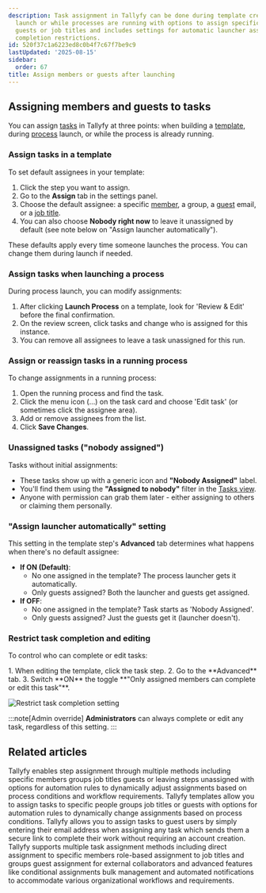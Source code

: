 ```yaml
---
description: Task assignment in Tallyfy can be done during template creation process
  launch or while processes are running with options to assign specific members groups
  guests or job titles and includes settings for automatic launcher assignment and
  completion restrictions.
id: 520f37c1a6223ed8c0b4f7c67f7be9c9
lastUpdated: '2025-08-15'
sidebar:
  order: 67
title: Assign members or guests after launching
---
```



## Assigning members and guests to tasks

You can assign [tasks](/products/pro/tracking-and-tasks/tasks/) in Tallyfy at three points: when building a [template](/products/pro/documenting/templates/), during [process](/products/pro/tracking-and-tasks/processes/) launch, or while the process is already running.

### Assign tasks in a template

To set default assignees in your template:
<Steps>
1. Click the step you want to assign.
2. Go to the **Assign** tab in the settings panel.
3. Choose the default assignee: a specific [member](/products/pro/documenting/members/), a group, a [guest](/products/pro/documenting/guests/) email, or a [job title](/products/pro/documenting/templates/edit-templates/understanding-assignment-types/).
4. You can also choose **Nobody right now** to leave it unassigned by default (see note below on "Assign launcher automatically").
</Steps>
These defaults apply every time someone launches the process. You can change them during launch if needed.

### Assign tasks when launching a process

During process launch, you can modify assignments:
<Steps>
1. After clicking **Launch Process** on a template, look for 'Review & Edit' before the final confirmation.
2. On the review screen, click tasks and change who is assigned for this instance.
3. You can remove all assignees to leave a task unassigned for this run.
</Steps>

### Assign or reassign tasks in a running process

To change assignments in a running process:
<Steps>
1. Open the running process and find the task.
2. Click the menu icon (...) on the task card and choose 'Edit task' (or sometimes click the assignee area).
3. Add or remove assignees from the list.
4. Click **Save Changes**.
</Steps>

### Unassigned tasks ("nobody assigned")

Tasks without initial assignments:
*   These tasks show up with a generic icon and **"Nobody Assigned"** label.
*   You'll find them using the **"Assigned to nobody"** filter in the [Tasks view](/products/pro/tracking-and-tasks/tasks-view/).
*   Anyone with permission can grab them later - either assigning to others or claiming them personally.

### "Assign launcher automatically" setting

This setting in the template step's **Advanced** tab determines what happens when there's no default assignee:

*   **If ON (Default)**:
    *   No one assigned in the template? The process launcher gets it automatically.
    *   Only guests assigned? Both the launcher and guests get assigned.
*   **If OFF**:
    *   No one assigned in the template? Task starts as 'Nobody Assigned'.
    *   Only guests assigned? Just the guests get it (launcher doesn't).


### Restrict task completion and editing

To control who can complete or edit tasks:

<Steps>
1. When editing the template, click the task step.
2. Go to the **Advanced** tab.
3. Switch **ON** the toggle **"Only assigned members can complete or edit this task"**.
</Steps>

![Restrict task completion setting](https://screenshots.tallyfy.com/tallyfy%2Fpro%2Fdesktop-light-only-assigned-can-complete.png)

:::note[Admin override]
**Administrators** can always complete or edit any task, regardless of this setting.
:::


## Related articles
<CardGrid>
<LinkTitleCard header="<b>Edit Templates > Assign steps in the Tallyfy template builder</b>" href="/products/pro/documenting/templates/edit-templates/assign-steps-in-the-tallyfy-template-builder/" > Tallyfy enables step assignment through multiple methods including specific members groups job titles guests or leaving steps unassigned with options for automation rules to dynamically adjust assignments based on process conditions and workflow requirements. </LinkTitleCard>
<LinkTitleCard header="<b>Edit Templates > Understanding assignment types</b>" href="/products/pro/documenting/templates/edit-templates/understanding-assignment-types/" > Tallyfy templates allow you to assign tasks to specific people groups job titles or guests with options for automation rules to dynamically change assignments based on process conditions. </LinkTitleCard>
<LinkTitleCard header="<b>Guests > Assign tasks to guests</b>" href="/products/pro/documenting/guests/how-can-i-assign-tasks-to-guest-users-in-tallyfy/" > Tallyfy allows you to assign tasks to guest users by simply entering their email address when assigning any task which sends them a secure link to complete their work without requiring an account creation. </LinkTitleCard>
<LinkTitleCard header="<b>Tasks > Task assignment options</b>" href="/products/pro/tracking-and-tasks/tasks/task-assignment-guide/" > Tallyfy supports multiple task assignment methods including direct assignment to specific members role-based assignment to job titles and groups guest assignment for external collaborators and advanced features like conditional assignments bulk management and automated notifications to accommodate various organizational workflows and requirements. </LinkTitleCard>
</CardGrid>